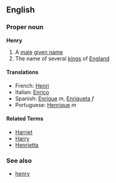 ==English==
===Proper noun===
'''Henry'''
#A [[male]] [[given name]]
#The name of several [[king]]s of [[England]]

====Translations====
*French: [[Henri]]
*Italian: [[Enrico]]
*Spanish: [[Enrique]] ''m'', [[Enriqueta]] ''f''
*Portuguese: [[Henrique]] ''m''

====Related Terms====
*[[Harriet]]
*[[Harry]]
*[[Henrietta]]

===See also===
*[[henry]]